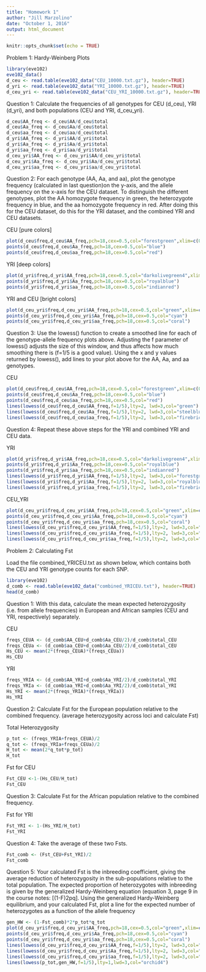 ---
title: "Homework 1"
author: "Jill Marzolino"
date: "October 1, 2016"
output: html_document
---

```{r setup, include=FALSE}
knitr::opts_chunk$set(echo = TRUE)
```

Problem 1: Hardy-Weinberg Plots

```{r}
library(eve102)
eve102_data()
d_ceu <- read.table(eve102_data("CEU_10000.txt.gz"), header=TRUE)
d_yri <- read.table(eve102_data("YRI_10000.txt.gz"), header=TRUE)
d_ceu_yri <- read.table(eve102_data("CEU_YRI_10000.txt.gz"), header=TRUE)
```

Question 1: 
Calculate the frequencies of all genotypes for CEU (d_ceu), YRI (d_yri), and both populations (CEU and YRI, d_ceu_yri).

```{r}
d_ceu$AA_freq <- d_ceu$AA/d_ceu$total
d_ceu$Aa_freq <- d_ceu$Aa/d_ceu$total
d_ceu$aa_freq <- d_ceu$aa/d_ceu$total
d_yri$AA_freq <- d_yri$AA/d_yri$total
d_yri$Aa_freq <- d_yri$Aa/d_yri$total
d_yri$aa_freq <- d_yri$aa/d_yri$total
d_ceu_yri$AA_freq <- d_ceu_yri$AA/d_ceu_yri$total
d_ceu_yri$Aa_freq <- d_ceu_yri$Aa/d_ceu_yri$total
d_ceu_yri$aa_freq <- d_ceu_yri$aa/d_ceu_yri$total
```

Question 2:
For each genotype (AA, Aa, and aa), plot the genotype frequency (calculated in last question)on the y-axis, and the allele frequency on the x-axis for the CEU dataset. To distinguish the different genotypes, plot the AA homozygote frequency in green, the heterozygote frequency in blue, and the aa homozygote frequency in red.
After doing this for the CEU dataset, do this for the YRI dataset, and the combined YRI and CEU datasets.

CEU [pure colors]

```{r}
plot(d_ceu$freq,d_ceu$AA_freq,pch=18,cex=0.5,col="forestgreen",xlim=c(0,1),ylim=c(0,1),xlab="allele frequency",ylab="genotype frequency")
points(d_ceu$freq,d_ceu$Aa_freq,pch=18,cex=0.5,col="blue")
points(d_ceu$freq,d_ceu$aa_freq,pch=18,cex=0.5,col="red")
```

YRI [deep colors]

```{r}
plot(d_yri$freq,d_yri$AA_freq,pch=18,cex=0.5,col="darkolivegreen4",xlim=c(0,1),ylim=c(0,1),xlab="allele frequency",ylab="genotype frequency")
points(d_yri$freq,d_yri$Aa_freq,pch=18,cex=0.5,col="royalblue")
points(d_yri$freq,d_yri$aa_freq,pch=18,cex=0.5,col="indianred")
```

YRI and CEU [bright colors]

```{r}
plot(d_ceu_yri$freq,d_ceu_yri$AA_freq,pch=18,cex=0.5,col="green",xlim=c(0,1),ylim=c(0,1),xlab="allele frequency",ylab="genotype frequency")
points(d_ceu_yri$freq,d_ceu_yri$Aa_freq,pch=18,cex=0.5,col="cyan")
points(d_ceu_yri$freq,d_ceu_yri$aa_freq,pch=18,cex=0.5,col="coral")
```

Question 3:
Use the lowess() function to create a smoothed line for each of the genotype-allele frequency plots above. Adjusting the f parameter of lowess() adjusts the size of this window, and thus affects how much smoothing there is (f=1/5 is a good value). Using the x and y values returned by lowess(), add lines to your plot above for the AA, Aa, and aa genotypes.

CEU
```{r}
plot(d_ceu$freq,d_ceu$AA_freq,pch=18,cex=0.5,col="forestgreen",xlim=c(0,1),ylim=c(0,1),xlab="allele frequency",ylab="genotype frequency")
points(d_ceu$freq,d_ceu$Aa_freq,pch=18,cex=0.5,col="blue")
points(d_ceu$freq,d_ceu$aa_freq,pch=18,cex=0.5,col="red")
lines(lowess(d_ceu$freq,d_ceu$AA_freq,f=1/5),lty=2, lwd=3,col="green")
lines(lowess(d_ceu$freq,d_ceu$Aa_freq,f=1/5),lty=2, lwd=3,col="steelblue")
lines(lowess(d_ceu$freq,d_ceu$aa_freq,f=1/5),lty=2, lwd=3,col="firebrick")
```

Question 4: 
Repeat these above steps for the YRI and combined YRI and CEU data.

YRI
```{r}
plot(d_yri$freq,d_yri$AA_freq,pch=18,cex=0.5,col="darkolivegreen4",xlim=c(0,1),ylim=c(0,1),xlab="allele frequency",ylab="genotype frequency")
points(d_yri$freq,d_yri$Aa_freq,pch=18,cex=0.5,col="royalblue")
points(d_yri$freq,d_yri$aa_freq,pch=18,cex=0.5,col="indianred")
lines(lowess(d_yri$freq,d_yri$AA_freq,f=1/5),lty=2, lwd=3,col="forestgreen")
lines(lowess(d_yri$freq,d_yri$Aa_freq,f=1/5),lty=2, lwd=3,col="royalblue3")
lines(lowess(d_yri$freq,d_yri$aa_freq,f=1/5),lty=2, lwd=3,col="firebrick")
```


CEU_YRI
```{r}
plot(d_ceu_yri$freq,d_ceu_yri$AA_freq,pch=18,cex=0.5,col="green",xlim=c(0,1),ylim=c(0,1),xlab="allele frequency",ylab="genotype frequency")
points(d_ceu_yri$freq,d_ceu_yri$Aa_freq,pch=18,cex=0.5,col="cyan")
points(d_ceu_yri$freq,d_ceu_yri$aa_freq,pch=18,cex=0.5,col="coral")
lines(lowess(d_ceu_yri$freq,d_ceu_yri$AA_freq,f=1/5),lty=2, lwd=3,col="forestgreen")
lines(lowess(d_ceu_yri$freq,d_ceu_yri$Aa_freq,f=1/5),lty=2, lwd=3,col="royalblue3")
lines(lowess(d_ceu_yri$freq,d_ceu_yri$aa_freq,f=1/5),lty=2, lwd=3,col="firebrick")
```



Problem 2: Calculating Fst

Load the file combined_YRICEU.txt as shown below, which contains both the CEU and YRI genotype counts
for each SNP.

```{r}
library(eve102)
d_comb <- read.table(eve102_data("combined_YRICEU.txt"), header=TRUE)
head(d_comb)
```

Question 1:
With this data, calculate the mean expected heterozygosity (i.e. from allele frequencies) in
European and African samples (CEU and YRI, respectively) separately.

CEU
```{r}
freqs_CEUA <- (d_comb$AA_CEU+d_comb$Aa_CEU/2)/d_comb$total_CEU
freqs_CEUa <- (d_comb$aa_CEU+d_comb$Aa_CEU/2)/d_comb$total_CEU
Hs_CEU <- mean(2*(freqs_CEUA)*(freqs_CEUa))
Hs_CEU
```

YRI
```{r}
freqs_YRIA <- (d_comb$AA_YRI+d_comb$Aa_YRI/2)/d_comb$total_YRI
freqs_YRIa <- (d_comb$aa_YRI+d_comb$Aa_YRI/2)/d_comb$total_YRI
Hs_YRI <- mean(2*(freqs_YRIA)*(freqs_YRIa))
Hs_YRI
```

Question 2:
Calculate Fst for the European population relative to the combined frequency. 
(average heterozygosity across loci and calculate Fst)

Total Heterozygosity
```{r}
p_tot <- (freqs_YRIA+freqs_CEUA)/2
q_tot <- (freqs_YRIa+freqs_CEUa)/2
H_tot <- mean(2*q_tot*p_tot)
H_tot
```


Fst for CEU
```{r}
Fst_CEU <-1-(Hs_CEU/H_tot)
Fst_CEU
```


Question 3:
Calculate Fst for the African population relative to the combined frequency.

Fst for YRI
```{r}
Fst_YRI <- 1-(Hs_YRI/H_tot)
Fst_YRI
```


Question 4: 
Take the average of these two Fsts.

```{r}
Fst_comb <- (Fst_CEU+Fst_YRI)/2
Fst_comb
```

Question 5: 
Your calculated Fst is the inbreeding coefficient, giving the average reduction of heterozygosity in the sub-populations relative to the total population. The expected proportion of heterozygotes with inbreeding is given by the generalized Hardy-Weinberg equation (equation 3, page 9 in the course notes: [(1-F)2pq].
Using the generalized Hardy-Weinberg equilibrium, and your calculated Fst, plot a line for the expected number of heterozygotes as a function of the allele frequency 

```{r}
gen_HW <- (1-Fst_comb)*2*p_tot*q_tot
plot(d_ceu_yri$freq,d_ceu_yri$AA_freq,pch=18,cex=0.5,col="green",xlim=c(0,1),ylim=c(0,1),xlab="allele frequency",ylab="genotype frequency")
points(d_ceu_yri$freq,d_ceu_yri$Aa_freq,pch=18,cex=0.5,col="cyan")
points(d_ceu_yri$freq,d_ceu_yri$aa_freq,pch=18,cex=0.5,col="coral")
lines(lowess(d_ceu_yri$freq,d_ceu_yri$AA_freq,f=1/5),lty=2, lwd=3,col="forestgreen")
lines(lowess(d_ceu_yri$freq,d_ceu_yri$Aa_freq,f=1/5),lty=2, lwd=3,col="royalblue3")
lines(lowess(d_ceu_yri$freq,d_ceu_yri$aa_freq,f=1/5),lty=2, lwd=3,col="firebrick")
lines(lowess(p_tot,gen_HW,f=1/5),lty=1,lwd=3,col="orchid4")
```